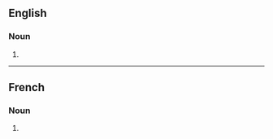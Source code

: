 ==English==

===Noun===
{{head|en|noun form}}

# {{plural of|synchrotron|lang=en}}

----

==French==

===Noun===
{{head|fr|noun plural form|g=m}}

# {{plural of|synchrotron|lang=fr}}